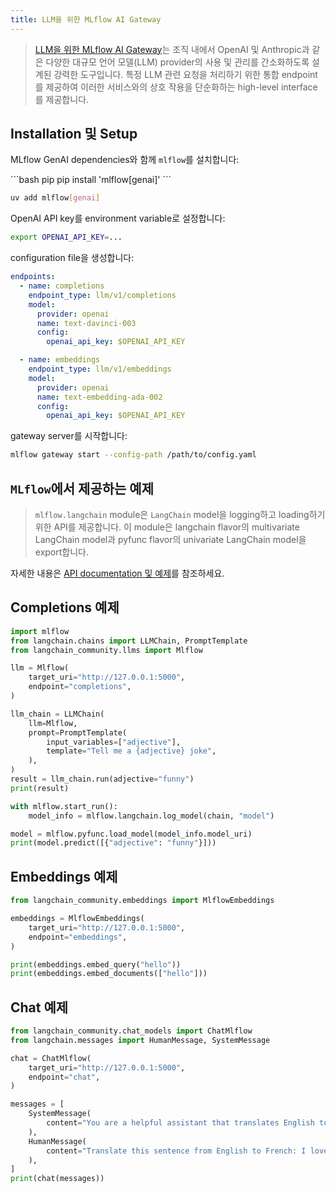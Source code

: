 ```yaml
---
title: LLM을 위한 MLflow AI Gateway
---
```


>[LLM을 위한 MLflow AI Gateway](https://www.mlflow.org/docs/latest/llms/deployments/index.html)는 조직 내에서 OpenAI 및 Anthropic과 같은 다양한 대규모
> 언어 모델(LLM) provider의 사용 및 관리를 간소화하도록 설계된 강력한 도구입니다. 특정 LLM 관련 요청을 처리하기 위한 통합 endpoint를 제공하여
> 이러한 서비스와의 상호 작용을 단순화하는 high-level interface를 제공합니다.

## Installation 및 Setup

MLflow GenAI dependencies와 함께 `mlflow`를 설치합니다:

<CodeGroup>
```bash pip
pip install 'mlflow[genai]'
```

```bash uv
uv add mlflow[genai]
```
</CodeGroup>

OpenAI API key를 environment variable로 설정합니다:

```sh
export OPENAI_API_KEY=...
```

configuration file을 생성합니다:

```yaml
endpoints:
  - name: completions
    endpoint_type: llm/v1/completions
    model:
      provider: openai
      name: text-davinci-003
      config:
        openai_api_key: $OPENAI_API_KEY

  - name: embeddings
    endpoint_type: llm/v1/embeddings
    model:
      provider: openai
      name: text-embedding-ada-002
      config:
        openai_api_key: $OPENAI_API_KEY
```

gateway server를 시작합니다:

```sh
mlflow gateway start --config-path /path/to/config.yaml
```

## `MLflow`에서 제공하는 예제

>`mlflow.langchain` module은 `LangChain` model을 logging하고 loading하기 위한 API를 제공합니다.
> 이 module은 langchain flavor의 multivariate LangChain model과 pyfunc flavor의 univariate LangChain
> model을 export합니다.

자세한 내용은 [API documentation 및 예제](https://www.mlflow.org/docs/latest/llms/langchain/index.html)를 참조하세요.

## Completions 예제

```python
import mlflow
from langchain.chains import LLMChain, PromptTemplate
from langchain_community.llms import Mlflow

llm = Mlflow(
    target_uri="http://127.0.0.1:5000",
    endpoint="completions",
)

llm_chain = LLMChain(
    llm=Mlflow,
    prompt=PromptTemplate(
        input_variables=["adjective"],
        template="Tell me a {adjective} joke",
    ),
)
result = llm_chain.run(adjective="funny")
print(result)

with mlflow.start_run():
    model_info = mlflow.langchain.log_model(chain, "model")

model = mlflow.pyfunc.load_model(model_info.model_uri)
print(model.predict([{"adjective": "funny"}]))
```

## Embeddings 예제

```python
from langchain_community.embeddings import MlflowEmbeddings

embeddings = MlflowEmbeddings(
    target_uri="http://127.0.0.1:5000",
    endpoint="embeddings",
)

print(embeddings.embed_query("hello"))
print(embeddings.embed_documents(["hello"]))
```

## Chat 예제

```python
from langchain_community.chat_models import ChatMlflow
from langchain.messages import HumanMessage, SystemMessage

chat = ChatMlflow(
    target_uri="http://127.0.0.1:5000",
    endpoint="chat",
)

messages = [
    SystemMessage(
        content="You are a helpful assistant that translates English to French."
    ),
    HumanMessage(
        content="Translate this sentence from English to French: I love programming."
    ),
]
print(chat(messages))
```